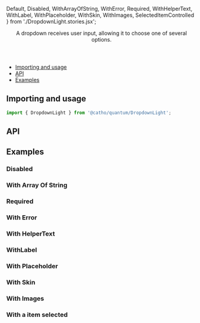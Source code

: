 <!-- Generated with scripts/create-componnent.js -->


  Default,
  Disabled,
  WithArrayOfString,
  WithError,
  Required,
  WithHelperText,
  WithLabel,
  WithPlaceholder,
  WithSkin,
  WithImages,
  SelectedItemControlled
} from './DropdownLight.stories.jsx';

<Meta title="Forms/DropdownLight" component={DropdownLight}  />

<Header title="DropdownLight">
      A dropdown receives user input, allowing it to choose one of several options.
</Header>

- [Importing and usage](#importing)
- [API](#api)
- [Examples](#examples)


## <a id="importing"></a>Importing and usage

```js
import { DropdownLight } from '@catho/quantum/DropdownLight';
```

<Canvas>
  <Story story={Default} />
</Canvas>

## <a id="api"></a>API

<ArgsTable of={DropdownLight} />

## <a id="examples"></a>Examples

### Disabled

<Canvas>
  <Story story={Disabled}/>
</Canvas>

### With Array Of String

<Canvas>
  <Story story={WithArrayOfString}/>
</Canvas>

### Required

<Canvas>
  <Story story={Required}/>
</Canvas>

### With Error

<Canvas>
  <Story story={WithError}/>
</Canvas>

### With HelperText

<Canvas>
  <Story story={WithHelperText}/>
</Canvas>

### WithLabel

<Canvas>
  <Story story={WithLabel}/>
</Canvas>

### With Placeholder

<Canvas>
  <Story story={WithPlaceholder}/>
</Canvas>

### With Skin

<Canvas>
  <Story story={WithSkin}/>
</Canvas>

### With Images

<Canvas>
  <Story story={WithImages}/>
</Canvas>

### With a item selected

<Canvas>
  <Story story={SelectedItemControlled}/>
</Canvas>

